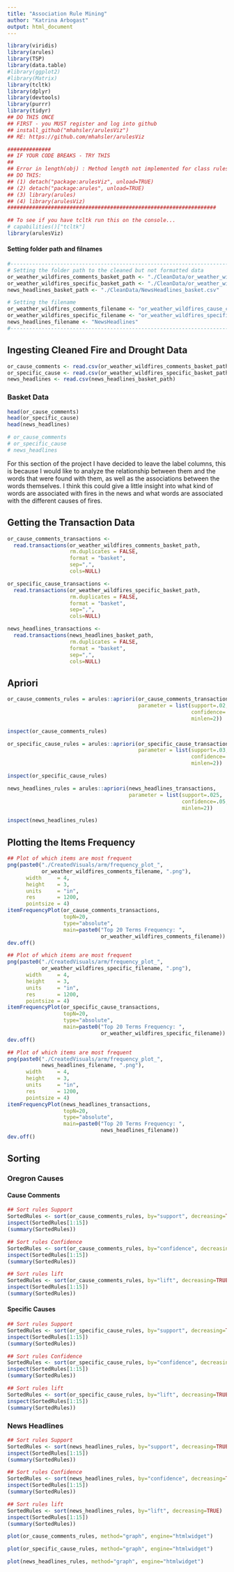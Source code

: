 ```yaml
---
title: "Association Rule Mining"
author: "Katrina Arbogast"
output: html_document
---
```



```r
library(viridis)
library(arules)
library(TSP)
library(data.table)
#library(ggplot2)
#library(Matrix)
library(tcltk)
library(dplyr)
library(devtools)
library(purrr)
library(tidyr)
## DO THIS ONCE
## FIRST - you MUST register and log into github
## install_github("mhahsler/arulesViz")
## RE: https://github.com/mhahsler/arulesViz

##############
## IF YOUR CODE BREAKS - TRY THIS
##
## Error in length(obj) : Method length not implemented for class rules 
## DO THIS: 
## (1) detach("package:arulesViz", unload=TRUE)
## (2) detach("package:arules", unload=TRUE)
## (3) library(arules)
## (4) library(arulesViz)
###################################################################

## To see if you have tcltk run this on the console...
# capabilities()["tcltk"]
library(arulesViz)
```

#### Setting folder path and filnames

```r
#------------------------------------------------------------------------------
# Setting the folder path to the cleaned but not formatted data
or_weather_wildfires_comments_basket_path <- "./CleanData/or_weather_wildfires_cause_comments_basket.csv"
or_weather_wildfires_specific_basket_path <- "./CleanData/or_weather_wildfires_specific_cause_basket.csv"
news_headlines_basket_path <- "./CleanData/NewsHeadlines_basket.csv"

# Setting the filename
or_weather_wildfires_comments_filename <- "or_weather_wildfires_cause_comments"
or_weather_wildfires_specific_filename <- "or_weather_wildfires_specific_cause"
news_headlines_filename <- "NewsHeadlines"
#------------------------------------------------------------------------------
```

## Ingesting Cleaned Fire and Drought Data

```r
or_cause_comments <- read.csv(or_weather_wildfires_comments_basket_path)
or_specific_cause <- read.csv(or_weather_wildfires_specific_basket_path)
news_headlines <- read.csv(news_headlines_basket_path)
```


### Basket Data

```r
head(or_cause_comments)
head(or_specific_cause)
head(news_headlines)

# or_cause_comments
# or_specific_cause
# news_headlines
```

For this section of the project I have decided to leave the label columns, this is because I would like to analyze the relationship between them and the words that were found with them, as well as the associations between the words themselves. I think this could give a little insight into what kind of words are associated with fires in the news and what words are associated with the different causes of fires. 



## Getting the Transaction Data


```r
or_cause_comments_transactions <-
  read.transactions(or_weather_wildfires_comments_basket_path,
                    rm.duplicates = FALSE, 
                    format = "basket",  
                    sep=",",  
                    cols=NULL)

or_specific_cause_transactions <-
  read.transactions(or_weather_wildfires_specific_basket_path,
                    rm.duplicates = FALSE, 
                    format = "basket",  
                    sep=",",  
                    cols=NULL)

news_headlines_transactions <-
  read.transactions(news_headlines_basket_path,
                    rm.duplicates = FALSE, 
                    format = "basket",  
                    sep=",",  
                    cols=NULL)
```


## Apriori

```r
or_cause_comments_rules = arules::apriori(or_cause_comments_transactions,
                                          parameter = list(support=.02,
                                                           confidence=.05,
                                                           minlen=2))

inspect(or_cause_comments_rules)
```


```r
or_specific_cause_rules = arules::apriori(or_specific_cause_transactions, 
                                          parameter = list(support=.03, 
                                                           confidence=.05,
                                                           minlen=2))

inspect(or_specific_cause_rules)
```


```r
news_headlines_rules = arules::apriori(news_headlines_transactions, 
                                       parameter = list(support=.025, 
                                                        confidence=.05,
                                                        minlen=2))

inspect(news_headlines_rules)
```


## Plotting the Items Frequency

```r
## Plot of which items are most frequent
png(paste0("./CreatedVisuals/arm/frequency_plot_", 
           or_weather_wildfires_comments_filename, ".png"), 
      width     = 4,
      height    = 3,
      units     = "in",
      res       = 1200,
      pointsize = 4)
itemFrequencyPlot(or_cause_comments_transactions, 
                  topN=20, 
                  type="absolute", 
                  main=paste0("Top 20 Terms Frequency: ", 
                              or_weather_wildfires_comments_filename))
dev.off()
```

```r
## Plot of which items are most frequent
png(paste0("./CreatedVisuals/arm/frequency_plot_", 
           or_weather_wildfires_specific_filename, ".png"), 
      width     = 4,
      height    = 3,
      units     = "in",
      res       = 1200,
      pointsize = 4)
itemFrequencyPlot(or_specific_cause_transactions, 
                  topN=20, 
                  type="absolute", 
                  main=paste0("Top 20 Terms Frequency: ", 
                              or_weather_wildfires_specific_filename))
dev.off()
```

```r
## Plot of which items are most frequent
png(paste0("./CreatedVisuals/arm/frequency_plot_", 
           news_headlines_filename, ".png"), 
      width     = 4,
      height    = 3,
      units     = "in",
      res       = 1200,
      pointsize = 4)
itemFrequencyPlot(news_headlines_transactions, 
                  topN=20, 
                  type="absolute", 
                  main=paste0("Top 20 Terms Frequency: ", 
                              news_headlines_filename))
dev.off()
```


## Sorting


### Oregron Causes


#### Cause Comments


```r
## Sort rules Support
SortedRules <- sort(or_cause_comments_rules, by="support", decreasing=TRUE)
inspect(SortedRules[1:15])
(summary(SortedRules))
```

```r
## Sort rules Confidence
SortedRules <- sort(or_cause_comments_rules, by="confidence", decreasing=TRUE)
inspect(SortedRules[1:15])
(summary(SortedRules))
```

```r
## Sort rules lift
SortedRules <- sort(or_cause_comments_rules, by="lift", decreasing=TRUE)
inspect(SortedRules[1:15])
(summary(SortedRules))
```


#### Specific Causes


```r
## Sort rules Support
SortedRules <- sort(or_specific_cause_rules, by="support", decreasing=TRUE)
inspect(SortedRules[1:15])
(summary(SortedRules))
```

```r
## Sort rules Confidence
SortedRules <- sort(or_specific_cause_rules, by="confidence", decreasing=TRUE)
inspect(SortedRules[1:15])
(summary(SortedRules))
```

```r
## Sort rules lift
SortedRules <- sort(or_specific_cause_rules, by="lift", decreasing=TRUE)
inspect(SortedRules[1:15])
(summary(SortedRules))
```


### News Headlines


```r
## Sort rules Support
SortedRules <- sort(news_headlines_rules, by="support", decreasing=TRUE)
inspect(SortedRules[1:15])
(summary(SortedRules))
```

```r
## Sort rules Confidence
SortedRules <- sort(news_headlines_rules, by="confidence", decreasing=TRUE)
inspect(SortedRules[1:15])
(summary(SortedRules))
```

```r
## Sort rules lift
SortedRules <- sort(news_headlines_rules, by="lift", decreasing=TRUE)
inspect(SortedRules[1:15])
(summary(SortedRules))
```


```r
plot(or_cause_comments_rules, method="graph", engine="htmlwidget")
```

```r
plot(or_specific_cause_rules, method="graph", engine="htmlwidget")
```

```r
plot(news_headlines_rules, method="graph", engine="htmlwidget")
```

